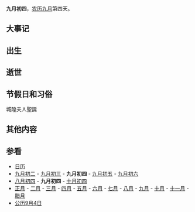 {{Lunar09Calendar}}
'''九月初四'''，[[农历|农历]][[九月_(农历)|九月]]第四天。

==大事记==

==出生==

==逝世==

==节假日和习俗==
城隍夫人聖誕

==其他内容==

==参看==
*[[历史上的今天|日历]]
*[[九月初二|九月初二]] - [[九月初三|九月初三]] - '''九月初四''' - [[九月初五|九月初五]] - [[九月初六|九月初六]]
*[[八月初四|八月初四]] - '''九月初四''' - [[十月初四|十月初四]]
*[[正月|正月]] - [[二月_(农历)|二月]] - [[三月_(农历)|三月]] - [[四月_(农历)|四月]] - [[五月_(农历)|五月]] - [[六月_(农历)|六月]] - [[七月_(农历)|七月]] - [[八月_(农历)|八月]] - [[九月_(农历)|九月]] - [[十月_(农历)|十月]] - [[十一月_(农历)|十一月]] - [[腊月|腊月]]
*[[公历|公历]][[9月4日|9月4日]]